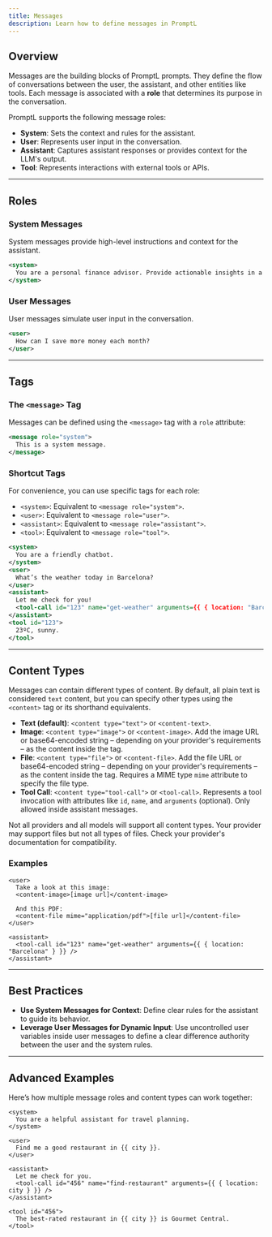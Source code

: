 ```yaml
---
title: Messages
description: Learn how to define messages in PromptL
---
```


## Overview

Messages are the building blocks of PromptL prompts. They define the flow of conversations between the user, the assistant, and other entities like tools. Each message is associated with a **role** that determines its purpose in the conversation.

PromptL supports the following message roles:
- **System**: Sets the context and rules for the assistant.
- **User**: Represents user input in the conversation.
- **Assistant**: Captures assistant responses or provides context for the LLM's output.
- **Tool**: Represents interactions with external tools or APIs.

---

## Roles

### System Messages
System messages provide high-level instructions and context for the assistant.

```xml
<system>
  You are a personal finance advisor. Provide actionable insights in a friendly tone.
</system>
```

### User Messages
User messages simulate user input in the conversation.

```xml
<user>
  How can I save more money each month?
</user>
```
---

## Tags

### The `<message>` Tag
Messages can be defined using the `<message>` tag with a `role` attribute:

```xml
<message role="system">
  This is a system message.
</message>
```

### Shortcut Tags
For convenience, you can use specific tags for each role:
- `<system>`: Equivalent to `<message role="system">`.
- `<user>`: Equivalent to `<message role="user">`.
- `<assistant>`: Equivalent to `<message role="assistant">`.
- `<tool>`: Equivalent to `<message role="tool">`.

```xml
<system>
  You are a friendly chatbot.
</system>
<user>
  What’s the weather today in Barcelona?
</user>
<assistant>
  Let me check for you!
  <tool-call id="123" name="get-weather" arguments={{ { location: "Barcelona" } }} />
</assistant>
<tool id="123">
  23ºC, sunny.
</tool>
```

---

## Content Types

Messages can contain different types of content. By default, all plain text is considered `text` content, but you can specify other types using the `<content>` tag or its shorthand equivalents.

- **Text (default)**: `<content type="text">` or `<content-text>`.
- **Image**: `<content type="image">` or `<content-image>`. Add the image URL or base64-encoded string – depending on your provider's requirements – as the content inside the tag.
- **File**: `<content type="file">` or `<content-file>`. Add the file URL or base64-encoded string – depending on your provider's requirements – as the content inside the tag. Requires a MIME type `mime` attribute to specify the file type.
- **Tool Call**: `<content type="tool-call">` or `<tool-call>`. Represents a tool invocation with attributes like `id`, `name`, and `arguments` (optional). Only allowed inside assistant messages.

<Note>
  Not all providers and all models will support all content types. Your provider may support files but not all types of files. Check your provider's documentation for compatibility.
</Note>

### Examples
```tsx
<user>
  Take a look at this image:
  <content-image>[image url]</content-image>

  And this PDF:
  <content-file mime="application/pdf">[file url]</content-file>
</user>

<assistant>
  <tool-call id="123" name="get-weather" arguments={{ { location: "Barcelona" } }} />
</assistant>
```

---

## Best Practices

- **Use System Messages for Context**: Define clear rules for the assistant to guide its behavior.
- **Leverage User Messages for Dynamic Input**: Use uncontrolled user variables inside user messages to define a clear difference authority between the user and the system rules.

---

## Advanced Examples

Here’s how multiple message roles and content types can work together:

```tsx
<system>
  You are a helpful assistant for travel planning.
</system>

<user>
  Find me a good restaurant in {{ city }}.
</user>

<assistant>
  Let me check for you.
  <tool-call id="456" name="find-restaurant" arguments={{ { location: city } }} />
</assistant>

<tool id="456">
  The best-rated restaurant in {{ city }} is Gourmet Central.
</tool>
```